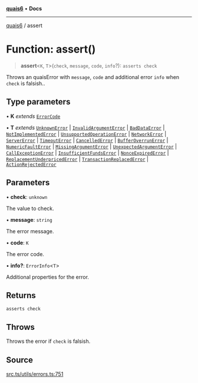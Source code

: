[**quais6**](../README.md) • **Docs**

***

[quais6](../globals.md) / assert

# Function: assert()

> **assert**\<`K`, `T`\>(`check`, `message`, `code`, `info`?): `asserts check`

Throws an quaisError with `message`, `code` and additional error
 `info` when `check` is falsish..

## Type parameters

• **K** *extends* [`ErrorCode`](../type-aliases/ErrorCode.md)

• **T** *extends* [`UnknownError`](../interfaces/UnknownError.md) \| [`InvalidArgumentError`](../interfaces/InvalidArgumentError.md) \| [`BadDataError`](../interfaces/BadDataError.md) \| [`NotImplementedError`](../interfaces/NotImplementedError.md) \| [`UnsupportedOperationError`](../interfaces/UnsupportedOperationError.md) \| [`NetworkError`](../interfaces/NetworkError.md) \| [`ServerError`](../interfaces/ServerError.md) \| [`TimeoutError`](../interfaces/TimeoutError.md) \| [`CancelledError`](../interfaces/CancelledError.md) \| [`BufferOverrunError`](../interfaces/BufferOverrunError.md) \| [`NumericFaultError`](../interfaces/NumericFaultError.md) \| [`MissingArgumentError`](../interfaces/MissingArgumentError.md) \| [`UnexpectedArgumentError`](../interfaces/UnexpectedArgumentError.md) \| [`CallExceptionError`](../interfaces/CallExceptionError.md) \| [`InsufficientFundsError`](../interfaces/InsufficientFundsError.md) \| [`NonceExpiredError`](../interfaces/NonceExpiredError.md) \| [`ReplacementUnderpricedError`](../interfaces/ReplacementUnderpricedError.md) \| [`TransactionReplacedError`](../interfaces/TransactionReplacedError.md) \| [`ActionRejectedError`](../interfaces/ActionRejectedError.md)

## Parameters

• **check**: `unknown`

The value to check.

• **message**: `string`

The error message.

• **code**: `K`

The error code.

• **info?**: `ErrorInfo`\<`T`\>

Additional properties for the error.

## Returns

`asserts check`

## Throws

Throws the error if `check` is falsish.

## Source

[src.ts/utils/errors.ts:751](https://github.com/dominant-strategies/quais-6.js/blob/aca1855329c3946c627ab7f16ac5304cea7d20c5/src.ts/utils/errors.ts#L751)
